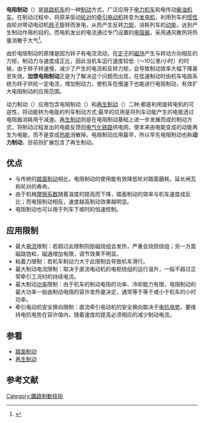 {{Refimprove|time=2021-01-17}}{{NoteTA
|1=zh-cn:制动; zh-tw:制軔; zh-hk:制動;
}}
'''电阻制动'''（{{lang-en|Rheostatic braking}}）是[[铁路机车|铁路机车]]的一种[[鐵路制動|制动]]方式，广泛应用于[[电力机车|电力机车]]和电传动[[柴油机车|柴油机车]]。在制动过程中，将原来驱动[[轮对|轮对]]的[[牵引电动机|牵引电动机]]转变为[[发电机|发电机]]，利用列车的[[惯性|惯性]]由轮对带动电动机[[转子|转子]]旋转而发电，从而产生反转[[力矩|力矩]]，消耗列车的[[动能|动能]]，达到产生制动作用的目的。而电机发出的电流通过专门设置的[[电阻器|电阻器]]，采用通风散热将热量消散于大气<ref>{{Cite web|url=http://jpkc.sjzri.edu.cn/tdgc/kj/12/2/1202016.htm|title=第二节 列车牵引质量及其限制条件|accessdate=2011-10-15|publisher=石家庄铁道学院|date=}}{{dead link|date=2018年3月 |bot=InternetArchiveBot |fix-attempted=yes }}</ref>。

由於电阻制动的原理是因为转子有电流流动，在[[定子|定子]]的[[磁场|磁场]]产生与转动方向相反的力矩，制动力与速度成正比，因此当机车运行速度较低（～10公里/小时）的时候，由于转子转速慢，减少了产生的电流和反转力矩，会导致制动效率大幅下降甚至失效。'''加馈电阻制动'''正是为了解决这个问题而出现，在低速制动时由机车电路系统为转子供给一定电流，增加制动力，使机车在慢速下也能进行电阻制动，有效扩大电阻制动的应用范围。

动力制动（{{lang|en|Dynamic braking}}）应用包含电阻制动（{{lang-en|Rheostatic braking}}）和[[再生制動|再生制动]]（{{lang|en| Regenerative braking}}）二种;都是利用旋转电机的可逆性，将动能转为电能的列车制动方式;最早的应用是将列车动能产生的电能透过电阻器消耗用于减速。[[再生制动|再生制动]]则是在电阻制动基础上进一步发展而成的制动方式，将制动过程发出的电能反馈回[[电气化铁路|电气化铁路]]供电网，使本来由电能变成的动能再生为电能，而不是变成[[热能|热能]]消散掉。电阻制动应用最早，所以早先电阻制动也称'''动力制动'''，目前则扩展包含了再生制动。

==优点==
*与传统的[[踏面制动|踏面制动]]相比，电阻制动的使用能有效降低轮对踏面磨耗，延长闸瓦和轮对的寿命。
*由于机械[[摩擦系数|摩擦系数]]随着温度的提高而下降，踏面制动的效率与机车速度成反比；而电阻制动相反，速度越高制动效果越明显。
*电阻制动也可以用于列车下坡时的恒速控制。

==应用限制==
*最大{{le|励磁|Zeyathiri Township}}[[电流|电流]]限制：若超过此限制则励磁绕组会发热，严重会烧损绕组；另一方面磁路饱和，磁通增加有限，调节效果不明显。
*粘着力限制：若机车制动力大于此限制会导致机车滑行。
*最大制动电流限制：取决于直流电动机的电枢绕组的运行温升，一般不超过正常牵引工况时的持续电流。
*最大制动[[功率|功率]]限制：由于机车的制动电阻的功率、冷却能力有限，电阻制动的最大功率一般由制动电阻的容许发热量决定，通常等于等于或小于机车的小时功率。
*牵引电动机安全换向限制：直流牵引电动机的安全换向取决于[[电抗|电抗]][[电势|电势]]，要维持电抗电势在容许值内，随着速度的提高必须相应的减少制动电流。

==参看==
{{Portal|鐵路|P train.svg}}
*[[踏面制动|踏面制动]]
*[[再生制动|再生制动]]

==参考文献==
{{reflist}}

{{鐵路制動系統}}

[[Category:鐵路制動技術|Category:鐵路制動技術]]